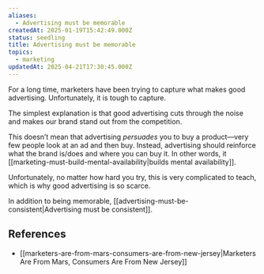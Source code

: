 ```yaml
---
aliases:
  - Advertising must be memorable
createdAt: 2025-01-19T15:42:49.000Z
status: seedling
title: Advertising must be memorable
topics:
  - marketing
updatedAt: 2025-04-21T17:30:45.000Z
---
```

For a long time, marketers have been trying to capture what makes good advertising. Unfortunately, it is tough to capture.

The simplest explanation is that good advertising cuts through the noise and makes our brand stand out from the competition.

This doesn’t mean that advertising _persuades_ you to buy a product—very few people look at an ad and then buy. Instead, advertising should reinforce what the brand is/does and where you can buy it. In other words, it [[marketing-must-build-mental-availability|builds mental availability]].

Unfortunately, no matter how hard you try, this is very complicated to teach, which is why good advertising is so scarce.

In addition to being memorable, [[advertising-must-be-consistent|Advertising must be consistent]].

## References

- [[marketers-are-from-mars-consumers-are-from-new-jersey|Marketers Are From Mars, Consumers Are From New Jersey]]
